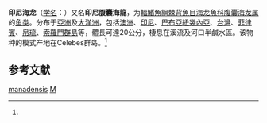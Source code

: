 {{Speciesbox 
| taxon = Microphis manadensis
| status = NE
| status_system = IUCN3.1
| authority =  Bleeker, 1856<ref name='id6984'>{{cite web| url =http://www.bioinfo.cn/db05/BjdwSpecies.php?action=view&id=6984| title =印尼海龙| work =中国动物物种编目数据库| publisher =中国科学院微生物研究所| author =中国科学院动物研究所| accessdate =2009-04-11| deadurl =yes| archiveurl =https://web.archive.org/web/20160305051904/http://www.bioinfo.cn/db05/BjdwSpecies.php?action=view&id=6984| archivedate =2016-03-05}}</ref>
| synonyms = *''Doryichthys bernsteini''<br /><small>Bleeker, 1867</small>
*''Doryichthys stictorhynchus''<br /><small>Ogilby, 1912</small>
*''Syngnathus manadensis''<br /><small>Bleeker, 1856</small>
}}

'''印尼海龙'''（[[学名|学名]]：{{lang|la|''Microphis manadensis''}}）又名'''印尼腹囊海龍'''，为[[輻鰭魚綱|輻鰭魚綱]][[棘背魚目|棘背魚目]][[海龙魚科|海龙魚科]][[腹囊海龙属|腹囊海龙属]]的[[鱼类|鱼类]]。分布于[[亞洲|亞洲]]及[[大洋洲|大洋洲]]，包括[[澳洲|澳洲]]、[[印尼|印尼]]、[[巴布亞紐幾內亞|巴布亞紐幾內亞]]、[[台灣|台灣]]、[[菲律賓|菲律賓]]、[[帛琉|帛琉]]、[[索羅門群島|索羅門群島]]等，體長可達20公分，棲息在溪流及河口半鹹水區。该物种的模式产地在Celebes群岛。<ref name='id6984'/>

== 参考文献 ==
{{reflist}}

{{Taxonbar|from=Q1041240}}

[[Category:腹囊海龙属|manadensis]]
[[Category:1856年描述的魚類|M]]